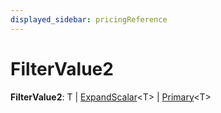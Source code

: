 ```yaml
---
displayed_sidebar: pricingReference
---
```



# FilterValue2

 **FilterValue2**: T \| [ExpandScalar](pricing.ExpandScalar.mdx)&#60;T&#62; \| [Primary](pricing.Primary.mdx)&#60;T&#62;
